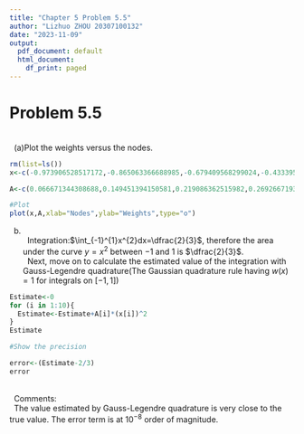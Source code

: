 ```yaml
---
title: "Chapter 5 Problem 5.5"
author: "Lizhuo ZHOU 20307100132"
date: "2023-11-09"
output:
  pdf_document: default
  html_document:
    df_print: paged
---
```


# Problem 5.5
\
\ \ (a)Plot the weights versus the nodes.

```r
rm(list=ls())
x<-c(-0.973906528517172,-0.865063366688985,-0.679409568299024,-0.433395394129247,-0.148874338981631,0.148874338981631,0.433395394129247,0.679409568299024,0.865063366688985,0.973906528517172)

A<-c(0.066671344308688,0.149451394150581,0.219086362515982,0.269266719309996,0.295524224714753,0.295524224714753,0.269266719309996,0.219086362515982,0.149451394150581,0.066671344308688)

#Plot
plot(x,A,xlab="Nodes",ylab="Weights",type="o")
```
(b)
\
\ \ Integration:$\int_{-1}^{1}x^{2}dx=\dfrac{2}{3}$, therefore the area under the curve $y=x^{2}$ between $-1$ and $1$ is $\dfrac{2}{3}$.
\
\ \ Next, move on to calculate the estimated value of the integration with Gauss-Legendre quadrature(The Gaussian quadrature rule having $w(x)=1$ for integrals on $[-1,1]$)

```r
Estimate<-0
for (i in 1:10){
  Estimate<-Estimate+A[i]*(x[i])^2
}
Estimate
```


```r
#Show the precision

error<-(Estimate-2/3)
error
```
\
\ \ Comments:
\
\ \ The value estimated by Gauss-Legendre quadrature is very close to the true value. The error term is at $10^{-8}$ order of magnitude.



